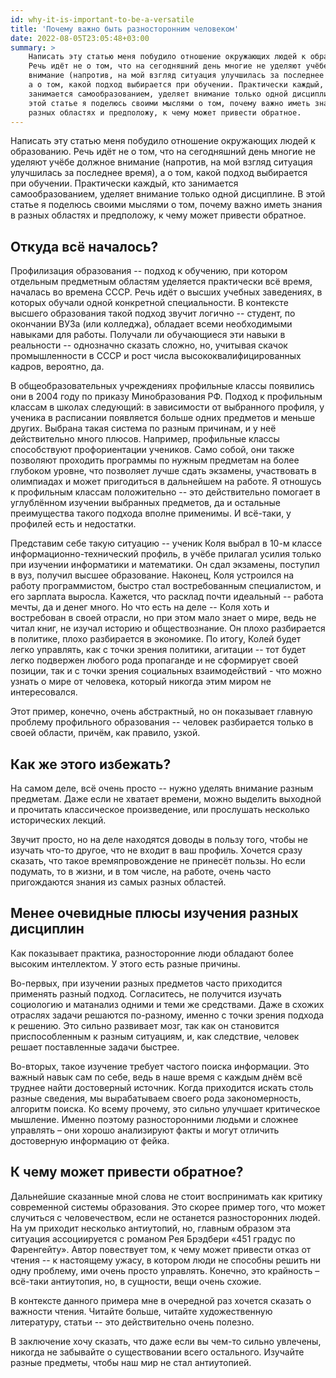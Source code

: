 ```yaml
---
id: why-it-is-important-to-be-a-versatile
title: 'Почему важно быть разносторонним человеком'
date: 2022-08-05T23:05:48+03:00
summary: >
    Написать эту статью меня побудило отношение окружающих людей к образованию.
    Речь идёт не о том, что на сегодняшний день многие не уделяют учёбе должное
    внимание (напротив, на мой взгляд ситуация улучшилась за последнее время),
    а о том, какой подход выбирается при обучении. Практически каждый, кто
    занимается самообразованием, уделяет внимание только одной дисциплине. В
    этой статье я поделюсь своими мыслями о том, почему важно иметь знания в
    разных областях и предположу, к чему может привести обратное.
---
```


Написать эту статью меня побудило отношение окружающих людей к образованию.
Речь идёт не о том, что на сегодняшний день многие не уделяют учёбе должное
внимание (напротив, на мой взгляд ситуация улучшилась за последнее время), а о
том, какой подход выбирается при обучении. Практически каждый, кто занимается
самообразованием, уделяет внимание только одной дисциплине. В этой статье я
поделюсь своими мыслями о том, почему важно иметь знания в разных областях и
предположу, к чему может привести обратное.

## Откуда всё началось?

Профилизация образования -- подход к обучению, при котором отдельным
предметным областям уделяется практически всё время, началась во времена СССР.
Речь идёт о высших учебных заведениях, в которых обучали одной конкретной
специальности. В контексте высшего образования такой подход звучит логично
-- студент, по окончании ВУЗа (или колледжа), обладает всеми необходимыми
навыками для работы. Получали ли обучающиеся эти навыки в реальности --
однозначно сказать сложно, но, учитывая скачок промышленности в СССР и рост
числа высококвалифицированных кадров, вероятно, да.

В общеобразовательных учреждениях профильные классы появились они в 2004 году
по приказу Минобразования РФ. Подход к профильным классам в школах следующий: в
зависимости от выбранного профиля, у ученика в расписании появляется больше
одних предметов и меньше других. Выбрана такая система по разным причинам, и у
неё действительно много плюсов. Например, профильные классы способствуют
профориентации учеников. Само собой, они также позволяют проходить программы по
нужным предметам на более глубоком уровне, что позволяет лучше сдать экзамены,
участвовать в олимпиадах и может пригодиться в дальнейшем на работе.
Я отношусь к профильным классам положительно -- это действительно помогает
в углублённом изучении выбранных предметов, да и остальные преимущества такого
подхода вполне применимы. И всё-таки, у профилей есть и недостатки.

Представим себе такую ситуацию -- ученик Коля выбрал в 10-м классе
информационно-технический профиль, в учёбе прилагал усилия только при изучении
информатики и математики. Он сдал экзамены, поступил в вуз, получил высшее
образование. Наконец, Коля устроился на работу программистом, быстро стал
востребованным специалистом, и его зарплата выросла. Кажется, что расклад почти
идеальный -- работа мечты, да и денег много. Но что есть на деле --
Коля хоть и востребован в своей отрасли, но при этом мало знает о мире, ведь не
читал книг, не изучал историю и обществознание. Он плохо разбирается в
политике, плохо разбирается в экономике. По итогу, Колей будет легко управлять,
как с точки зрения политики, агитации -- тот будет легко подвержен любого
рода пропаганде и не сформирует своей позиции, так и с точки зрения социальных
взаимодействий - что можно узнать о мире от человека, который никогда этим
миром не интересовался.

Этот пример, конечно, очень абстрактный, но он показывает главную проблему
профильного образования -- человек разбирается только в своей области,
причём, как правило, узкой.

## Как же этого избежать?

На самом деле, всё очень просто -- нужно уделять внимание разным
предметам. Даже если не хватает времени, можно выделить выходной и прочитать
классическое произведение, или прослушать несколько исторических лекций.

Звучит просто, но на деле находятся доводы в пользу того, чтобы не изучать
что-то другое, что не входит в ваш профиль. Хочется сразу сказать, что такое
времяпровождение не принесёт пользы. Но если подумать, то в жизни, и в том
числе, на работе, очень часто пригождаются знания из самых разных областей.

## Менее очевидные плюсы изучения разных дисциплин

Как показывает практика, разносторонние люди обладают более высоким
интеллектом. У этого есть разные причины.

Во-первых, при изучении разных предметов часто приходится применять разный
подход. Согласитесь, не получится изучать социологию и матанализ одними и теми
же средствами. Даже в схожих отраслях задачи решаются по-разному, именно с
точки зрения подхода к решению. Это сильно развивает мозг, так как он
становится приспособленным к разным ситуациям, и, как следствие, человек решает
поставленные задачи быстрее.

Во-вторых, такое изучение требует частого поиска информации. Это важный навык
сам по себе, ведь в наше время с каждым днём всё труднее найти достоверный
источник. Когда приходится искать столь разные сведения, мы вырабатываем своего
рода закономерность, алгоритм поиска. Ко всему прочему, это сильно улучшает
критическое мышление. Именно поэтому разносторонними людьми и сложнее управлять
– они хорошо анализируют факты и могут отличить достоверную информацию от
фейка.

## К чему может привести обратное?

Дальнейшие сказанные мной слова не стоит воспринимать как критику современной
системы образования. Это скорее пример того, что может случиться с
человечеством, если не останется разносторонних людей. На ум приходит несколько
антиутопий, но, главным образом эта ситуация ассоциируется с романом Рея
Брэдбери «451 градус по Фаренгейту». Автор повествует том, к чему может
привести отказ от чтения -- к настоящему ужасу, в котором люди не способны
решить ни одну проблему, ими очень просто управлять. Конечно, это крайность –
всё-таки антиутопия, но, в сущности, вещи очень схожие.

В контексте данного примера мне в очередной раз хочется сказать о важности
чтения. Читайте больше, читайте художественную литературу, статьи -- это
действительно очень полезно.

В заключение хочу сказать, что даже если вы чем-то сильно увлечены, никогда не
забывайте о существовании всего остального. Изучайте разные предметы, чтобы наш
мир не стал антиутопией.
